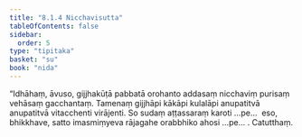 ```yaml
---
title: "8.1.4 Nicchavisutta"
tableOfContents: false
sidebar:
  order: 5
type: "tipitaka"
basket: "su"
book: "nida"
---
```



<DynamicBreadcrumb />

<Division number="205" book="nida" bookNo="12" page="448">

<Paragraph number="1167" book="nida">
“Idhāhaṃ, āvuso, gijjhakūṭā pabbatā orohanto addasaṃ nicchaviṃ purisaṃ vehāsaṃ gacchantaṃ. Tamenaṃ gijjhāpi kākāpi kulalāpi anupatitvā anupatitvā vitacchenti virājenti. So sudaṃ aṭṭassaraṃ karoti …pe…  eso, bhikkhave, satto imasmiṃyeva rājagahe orabbhiko ahosi …pe… .

</Paragraph>
</Division>

<Paragraph number="1168" type="center" book="nida">
Catutthaṃ.
</Paragraph>
